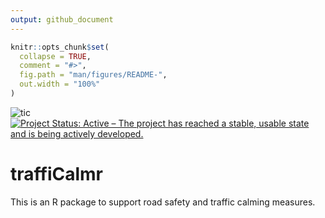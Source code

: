 ```yaml
---
output: github_document
---
```


<!-- README.md is generated from README.Rmd. Please edit that file -->

```r
knitr::opts_chunk$set(
  collapse = TRUE,
  comment = "#>",
  fig.path = "man/figures/README-",
  out.width = "100%"
)
```

<!-- [![Travis build status](https://travis-ci.org/ITSLeeds/traffiCalmr.svg?branch=master)](https://travis-ci.org/ITSLeeds/traffiCalmr) -->
<!-- [![Coverage status](https://codecov.io/gh/ITSLeeds/traffiCalmr/branch/master/graph/badge.svg)](https://codecov.io/github/ITSLeeds/traffiCalmr?branch=master) -->
<!-- [![Build status](https://ci.appveyor.com/api/projects/status/gqp3smc04as3qg85?svg=true)](https://ci.appveyor.com/project/layik/traffiCalmr-05ana) -->
![tic](https://github.com/ITSLeeds/traffiCalmr/workflows/tic/badge.svg)
[![Project Status: Active – The project has reached a stable, usable state and is being actively developed.](https://www.repostatus.org/badges/latest/active.svg)](https://www.repostatus.org/#active)


# traffiCalmr

This is an  R package to support road safety and traffic calming measures.
